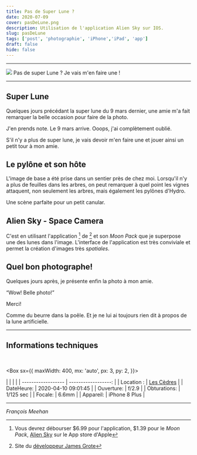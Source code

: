 ```yaml
---
title: Pas de Super Lune ?
date: 2020-07-09
cover: pasDeLune.png
description: Utilisation de l'application Alien Sky sur IOS.
slug: pasDeLune
tags: ['post', 'photographie', 'iPhone','iPad', 'app']
draft: false
hide: false
---
```


---

<Flex>
  <Card width={[ 256, 320 ]} mx='auto'>
    <Image src='pasDeLune.png'/>
    <Text>
      Pas de super Lune ? Je vais m'en faire une !
    </Text>
  </Card>
</Flex>

---

## Super Lune

Quelques jours précédant la super lune du 9 mars dernier, une amie m'a fait remarquer la belle occasion pour faire de la photo.

J'en prends note. Le 9 mars arrive. Ooops, j'ai complètement oublié.

S'il n'y a plus de super lune, je vais devoir m'en faire une et jouer ainsi un petit tour à mon amie.

## Le pylône et son hôte

L'image de base a été prise dans un sentier près de chez moi. Lorsqu'il n'y a plus de feuilles dans les arbres, on peut remarquer à quel point les vignes attaquent, non seulement les arbres, mais également les pylônes d'Hydro.

Une scène parfaite pour un petit canular.

## Alien Sky - Space Camera

C'est en utilisant l'application [^Alien_Sky] de [^James_Grote] et son *Moon Pack* que je superpose une des lunes dans l'image. L'interface de l'application est très conviviale et permet la création d'images très *spatiales*.

## Quel bon photographe!

Quelques jours après, je présente enfin la photo à mon amie.

“Wow! Belle photo!”

Merci!

Comme du beurre dans la poêle. Et je ne lui ai toujours rien dit à propos de la lune artificielle.

---

##  Informations techniques

<br/>

<Box
  sx={{
    maxWidth: 400,
    mx: 'auto',
    px: 3,
    py: 2,
  }}>

|  |                 |      |
| ------------------ | ------------------: |
| Location :      |     [Les Cèdres](https://goo.gl/maps/DUErW8GNjYVx9Pth7) |
| DateHeure:          | 2020-04-10 09:01:45 |
| Ouverture:           |   f/2.9  |
| Obturations:           |   1/125 sec |
| Focale:          | 6.6mm   |
| Appareil:           |       iPhone 8 Plus |

</Box>

---

*François Meehan*


[^Alien_Sky]: Vous devrez débourser $6.99 pour l'application, $1.39 pour le *Moon Pack*, [Alien Sky](https://apps.apple.com/ca/app/alien-sky-space-camera/id519529254) sur le App store d'Apple
[^James_Grote]: Site du [développeur James Grote](https://www.brainfevermedia.com/alienSky.html)

